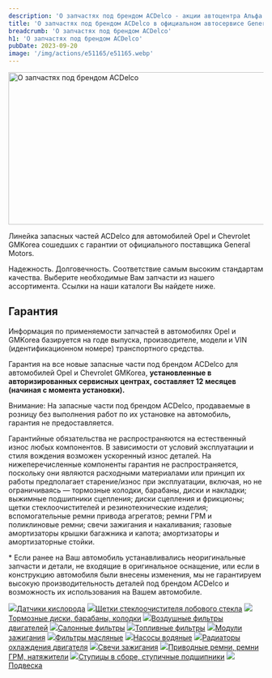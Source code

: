 ```yaml
---
description: 'О запчастях под брендом ACDelco - акции автоцентра Альфа'
title: 'О запчастях под брендом ACDelco в официальном автосервисе General Motors в Самаре. Автоцентр Альфа'
breadcrumb: 'О запчастях под брендом ACDelco'
h1: 'О запчастях под брендом ACDelco'
pubDate: 2023-09-20
image: '/img/actions/e51165/e51165.webp' 
---
```


<p><img src="/img/actions/e51165/e51165.webp" width="700" height="301" alt="О запчастях под брендом ACDelco" title="О запчастях под брендом ACDelco" /></p>
<p>
	 Линейка запасных частей ACDelco для автомобилей Opel и Chevrolet GMKorea сошедших с гарантии от официального поставщика General Motors.
</p>
<p>
	 Надежность. Долговечность. Соответствие самым высоким стандартам качества. Выберите необходимые Вам запчасти из нашего ассортимента. Ссылки на наши каталоги Вы найдете ниже.
</p>
<h2>Гарантия</h2>
<p>
	 Информация по применяемости запчастей в автомобилях Opel и GMKorea базируется на годе выпуска, производителе, модели и VIN (идентификационном номере) транспортного средства.
</p>
<p>
	 Гарантия на все новые запасные части под брендом ACDelco для автомобилей Opel и Chevrolet GMKorea, <span style="font-weight:bold;">установленные в авторизированных сервисных центрах, составляет 12 месяцев (начиная с момента установки).</span>
</p>
<p>
	 Внимание: На запасные части под брендом ACDelco, продаваемые в розницу без выполнения работ по их установке на автомобиль, гарантия не предоставляется.
</p>
<p>
	 Гарантийные обязательства не распространяются на естественный износ любых компонентов. В зависимости от условий эксплуатации и стиля вождения возможен ускоренный износ деталей. На нижеперечисленные компоненты гарантия не распространяется, поскольку они являются расходными материалами или принцип их работы предполагает старение/износ при эксплуатации, включая, но не ограничиваясь — тормозные колодки, барабаны, диски и накладки; выжимные подшипники сцепления; диски сцепления и фрикционы; щетки cтеклоочистителей и резинотехнические изделия; вспомогательные ремни привода агрегатов; ремни ГРМ и поликлиновые ремни; свечи зажигания и накаливания; газовые амортизаторы крышки багажника и капота; амортизаторы и амортизаторные стойки.
</p>
<p>
	 * Если ранее на Ваш автомобиль устанавливались неоригинальные запчасти и детали, не входящие в оригинальное оснащение, или если в конструкцию автомобиля были внесены изменения, мы не гарантируем высокую производительность деталей под брендом ACDelco и возможность их использования на Вашем автомобиле.
</p>
<div class="grid sm:grid-cols-2 lg:grid-cols-3 gap-3 sm:gap-5">
	<a class="block text-center" href="/img/actions/e51165/files/Каталог_датчиков_кислорода.pdf" target="_blank"><img src="/img/actions/e51165/1_1.webp" />Датчики кислорода</a>
	<a class="block text-center" href="/img/actions/e51165/files/Каталог_щеток_стеклоочистителя_лобового_стекла.pdf" target="_blank"><img src="/img/actions/e51165/1_2.webp" />Щетки стеклоочистителя лобового стекла</a>
	<a class="block text-center" href="/img/actions/e51165/files/Каталог_тормозных_дисков_барабанов_колодок.pdf"><img src="/img/actions/e51165/1_3.webp" />Тормозные диски, барабаны, колодки</a>
	<a class="block text-center" href="/img/actions/e51165/files/Воздушные_фильтры.pdf" target="_blank"><img src="/img/actions/e51165/1_5.webp" />Воздушные фильтры двигателей</a>
	<a class="block text-center" href="/img/actions/e51165/files/Салонные_фильтры.pdf" target="_blank"><img src="/img/actions/e51165/1_6.webp" />Салонные фильтры</a>
	<a class="block text-center" href="/img/actions/e51165/files/Топливные_фильтры.pdf" target="_blank"><img src="/img/actions/e51165/1_7.webp" />Топливные фильтры</a>
	<a class="block text-center" href="/img/actions/e51165/files/Модули_зажигания.pdf"><img src="/img/actions/e51165/1_8.webp" />Модули зажигания</a>
	<a class="block text-center" href="/img/actions/e51165/files/Фильтры_масляные.pdf" target="_blank"><img src="/img/actions/e51165/1_9.webp" />Фильтры масляные</a>
	<a class="block text-center" href="/img/actions/e51165/files/Насосы_водяные.xls"><img src="/img/actions/e51165/1_10.webp" />Насосы водяные</a>
	<a class="block text-center" href="/img/actions/e51165/files/Радиаторы_охлаждения_двигателя.pdf"><img src="/img/actions/e51165/1_11.webp" />Радиаторы охлаждения двигателя</a>
	<a class="block text-center" href="/img/actions/e51165/files/Свечи_зажигания.pdf"><img src="/img/actions/e51165/1_13.webp" />Свечи зажигания</a>
	<a class="block text-center" href="/img/actions/e51165/files/Приводные_ремни_ремни_ГРМ_натяжители.pdf" target="_blank"><img src="/img/actions/e51165/1_15.webp" />Приводные ремни, ремни ГРМ, натяжители</a>
	<a class="block text-center" href="/img/actions/e51165/files/Ступицы_в_сборе_ступичные_подшипники.pdf" target="_blank"><img src="/img/actions/e51165/1_16.webp" />Ступицы в сборе, ступичные подшипники</a>
	<a class="block text-center" href="/img/actions/e51165/files/Подвескa_2017_01_19.pdf"><img src="/img/actions/e51165/1_17.webp" />Подвескa</a>
</div>
